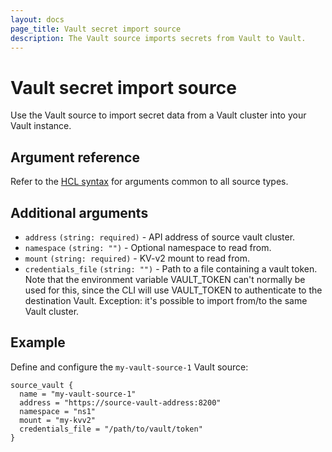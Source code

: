 ```yaml
---
layout: docs
page_title: Vault secret import source
description: The Vault source imports secrets from Vault to Vault.
---
```


# Vault secret import source

Use the Vault source to import secret data from a Vault cluster into your Vault instance.

## Argument reference

Refer to the [HCL syntax](/vault/docs/import#hcl-syntax-1) for arguments common to all source types.

## Additional arguments

- `address` `(string: required)` - API address of source vault cluster.
- `namespace` `(string: "")` - Optional namespace to read from.
- `mount` `(string: required)` - KV-v2 mount to read from.
- `credentials_file` `(string: "")` - Path to a file containing a vault token.  Note that the environment
variable VAULT_TOKEN can't normally be used for this, since the CLI will use VAULT_TOKEN to authenticate to
the destination Vault.  Exception: it's possible to import from/to the same Vault cluster.

## Example

Define and configure the `my-vault-source-1` Vault source:

```hcl
source_vault {
  name = "my-vault-source-1"
  address = "https://source-vault-address:8200"
  namespace = "ns1"
  mount = "my-kvv2"
  credentials_file = "/path/to/vault/token"
}
```

